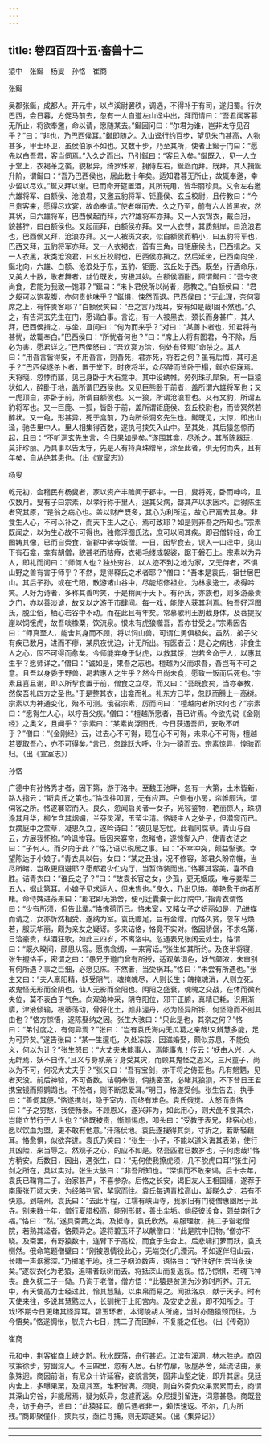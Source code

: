 ```yaml
---
---
---
```

title: 卷四百四十五·畜兽十二
---

猿中　张鋋　杨叟　孙恪　崔商

张鋋

吴郡张鋋，成都人。开元中，以卢溪尉罢秩，调选，不得补于有司，遂归蜀。行次巴西，会日暮，方促马前去，忽有一人自道左山迳中出，拜而请曰：“吾君闻客暮无所止，将欲奉邀，命以请，愿随某去。”鋋因问曰：“尔君为谁，岂非太守见召乎？”曰：“非也，乃巴西侯耳。”鋋即随之。入山迳行约百步，望见朱门甚高，人物甚多，甲士环卫，虽侯伯家不如也。又数十步，乃至其所，使者止鋋于门曰：“愿先以白吾君，客当伺焉。”入久之而出，乃引鋋曰：“客且入矣。”鋋既入，见一人立于堂上，衣褐革之裘，貌极异，绮罗珠翠，拥侍左右，鋋趋而拜。既拜，其人揖鋋升阶，谓鋋曰：“吾乃巴西侯也，居此数十年矣。适知君暮无所止，故辄奉邀，幸少留以尽欢。”鋋又拜以谢。已而命开筵置酒，其所玩用，皆华丽珍具。又令左右邀六雄将军、白额侯、沧浪君，又邀五豹将军、钜鹿侯、玄丘校尉，且传教曰：“今日贵客来，愿得尽欢宴，故命奉请。”使者唯而去。久之乃至，前有六人皆黑衣，然其状，曰六雄将军，巴西侯起而拜，六??雄将军亦拜。又一人衣锦衣，戴白冠，貌甚狞，曰白额侯也。又起而拜，白额侯亦拜。又一人衣苍，其质魁岸，曰沧浪君也，巴西侯又拜，沧浪亦拜。又一人被斑文衣，似白额侯而稍小，曰五豹将军也，巴西又拜，五豹将军亦拜。又一人衣褐衣，首有三角，曰钜鹿侯也，巴西揖之。又一人衣黑，状类沧浪君，曰玄丘校尉也，巴西侯亦揖之。然后延坐，巴西南向坐，鋋北向，六雄、白额、沧浪处于东，五豹、钜鹿、玄丘处于西。既坐，行酒命乐，又美人十数，歌者舞者，丝竹既发，穷极其妙。白额侯酒酣，顾谓鋋曰：“吾今夜尚食，君能为我致一饱耶？”鋋曰：“未卜君侯所以尚者，愿教之。”白额侯曰：“君之躯可以饱我腹，亦何贵他味乎？”鋋惧，悚然而退。巴西侯曰：“无此理，奈何宴席之上，有忤贵客耶？”白额侯笑曰：“吾之言乃戏耳，安有如是哉!固不然也。”久之，有告洞玄先生在门，愿谒白事。言讫，有一人被黑衣，颈长而身甚广，其人拜，巴西侯揖之，与坐，且问曰：“何为而来乎？“对曰：“某善卜者也，知君将有甚忧，故辄奉白。”巴西侯曰：“所忧者何也？”曰：“席上人将有图君，今不除，后必为害，愿君详之。”巴西侯怒曰：“吾欢宴方洽，何处有怪焉!”命杀之。其人曰：“用吾言皆得安，不用吾言，则吾死，君亦死，将若之何？虽有后悔，其可追乎？”巴西侯遂杀卜者，置于堂下。时夜将半，众尽醉而皆卧于榻，鋋亦假寐焉。天将晓，忽悸而寤，见己身卧于大石龛中。其中设绣帷，旁列珠玑犀象，有一巨猿状如人，醉卧于地，盖所谓巴西侯也。又见巨熊卧于前者，盖所谓六雄将军也；又一虎顶白，亦卧于前，所谓白额侯也。又一狼，所谓沧浪君也。又有文豹，所谓五豹将军也。又一巨鹿、一狐，皆卧于前，盖所谓钜鹿侯、玄丘校尉也，而皆冥然若醉状。又一龟，形甚异，死于龛前，乃向所杀洞玄先生也。鋋既见，大惊，即出山迳，驰告里中人。里人相集得百数，遂执弓挟矢入山中。至其处，其后猿忽惊而起，且曰：“不听洞玄先生言，今日果如是矣。”遂围其龛，尽杀之。其所陈器玩，莫非珍丽。乃具事以告太守，先是人有持真珠缯帛，涂至此者，俱无何而失，且有年矣，自从绝其患也。（出《宣室志》）

杨叟

乾元初，会稽民有杨叟者，家以资产丰赡闻于郡中。一日，叟将死，卧而呻吟，且仅数月。叟有子曰宗素，以孝行称于里人，迨其父病，罄其产以求医术。后得陈生者究其原，“是翁之病心也。盖以财产既多，其心为利所运，故心已离去其身。非食生人心，不可以补之，而天下生人之心，焉可致耶？如是则非吾之所知也。”宗素既闻之，以为生心故不可得也，独修浮图氏法，庶可以间其疾。即召僧转经，命工图铸其像，已而自赍食，诣郡中佛寺饭僧。一日，因挈食去，误入一山迳中，见山下有石龛，龛有胡僧，貌甚老而枯瘠，衣褐毛缕成袈裟，踞于磐石上。宗素以为异人，即礼而问曰：“师何人也？独处穷谷，以人迹不到之地为家，又无侍者，不惧山野之兽有害于师乎？不然，是得释氏之术者耶？”僧曰：“吾本是袁氏，祖世居巴山。其后子孙，或在弋阳，散游诸山谷中，尽能绍修祖业。为林泉逸士，极得吟笑。人好为诗者，多称其善吟笑，于是稍闻于天下。有孙氏，亦族也，则多游豪贵之门，亦以善淡谑，故又以之游于市肆间。每一戏，能使人获其利焉。独吾好浮图氏，脱尘俗，栖心岩谷中不动。而在此且有年矣。常慕歌利王割截身体，及菩提投崖以饲饿虎，故吾啖橡栗，饮流泉。恨未有虎狼噬吾，吾亦甘受之。”宗素因告曰：“师真至人，能舍其身而不顾，将以饲山兽，可谓仁勇俱极矣。虽然，弟子父有疾已数月，进而不瘳，某夙夜忧迫，计无所出。有医者云：是心之病也，非食生人之心，固不可得而愈矣。今师能弃身于豺虎，以救其馁，岂若舍命于人，以惠其生乎？愿师详之。”僧曰：“诚如是，果吾之志也。檀越为父而求吾，吾岂有不可之意。且吾以身委于野兽，曷若惠人之生乎？然今日尚未食，愿致一饭而后死也。”宗素且喜且谢，即以所挈食置于前，僧食之立尽，而又曰：“吾既食矣，当亦奉教，然俟吾礼四方之圣也。”于是整其衣，出龛而礼。礼东方已毕，忽跃而腾上一高树。宗素以为神通变化，殆不可测。俄召宗素，厉而问曰：“檀越向者所求何也？”宗素曰：“愿得生人心，以疗吾父疾。”僧曰：“檀越所愿者，吾已许焉。今欲先说《金刚经》之奥义，且闻乎？”宗素曰：“某素尚浮图氏，今日获遇吾师，安敢不听乎？”僧曰：“《金刚经》云，过去心不可得，现在心不可得，未来心不可得，檀越若要取吾心，亦不可得矣。”言已，忽跳跃大呼，化为一猿而去。宗素惊异，惶骇而归。（出《宣室志》）

孙恪

广德中有孙恪秀才者，因下第，游于洛中。至魏王池畔，忽有一大第，土木皆新，路人指云：“斯袁氏之第也。”恪迳往叩扉，无有应声。户侧有小房，帘帷颇洁，谓伺客之所。恪遂褰帘而入。良久，忽闻启关者一女子，光容鉴物，艳丽惊人，珠初涤其月华，柳乍含其烟媚，兰芬灵濯，玉莹尘清。恪疑主人之处子，但潜窥而已。女摘庭中之萱草，凝思久立，遂吟诗曰：“彼见是忘忧，此看同腐草。青山与白云，方展我怀抱。”吟讽惨容。后因来褰帘，忽睹恪，遂惊惭入户，使青衣诘之曰：“子何人，而夕向于此？”恪乃语以税居之事。曰：“不幸冲突，颇益惭骇。幸望陈达于小娘子。”青衣具以告。女曰：“某之丑拙，况不修容，郎君久盼帘帷，当尽所睹，岂敢更回避耶？愿郎君少伫内厅，当暂饰装而出。”恪慕其容美，喜不自胜。诘青衣曰：“谁氏之子？”曰：“故袁长官之女，少孤，更无姻戚，唯与妾辈三五人，据此第耳。小娘子见求适人，但未售也。”良久，乃出见恪。美艳愈于向者所睹。命侍婢进茶果曰：“郎君即无第舍，便可迁囊橐于此厅院中。”指青衣谓恪曰：“少有所须，但告此辈。”恪愧荷而已。恪未室，又睹女子之妍丽如是，乃进媒而请之，女亦忻然相受，遂纳为室。袁氏赡足，巨有金缯。而恪久贫，忽车马焕若，服玩华丽，颇为亲友之疑讶。多来诘恪，恪竟不实对。恪因骄倨，不求名第，日洽豪贵，纵酒狂歌，如此三四岁，不离洛中。忽遇表兄张闲云处士，恪谓曰：“既久暌间，颇思从容。愿携衾绸，一来宵话。”张生如其所约。及夜半将寝，张生握恪手，密谓之曰：“愚兄于道门曾有所授，适观弟词色，妖气颇浓，未审别有何所遇？事之巨细，必愿见陈。不然者，当受祸耳。”恪曰：“未尝有所遇也。”张生又曰：“夫人禀阳精，妖受阴气，魂掩魄尽，人则长生；魄掩魂消，人则立死。故鬼怪无形而全阴也，仙人无影而全阳也。阴阳之盛衰，魂魄之交战，在体而微有失位，莫不表白于气色。向观弟神采，阴夺阳位，邪干正腑，真精已耗，识用渐隳，津液倾输，根蒂荡动，骨将化土，颜非渥丹，必为怪异所铄，何坚隐而不剖其由也？”恪方惊悟，遂陈娶纳之因。张生大骇曰：“只此是也，其奈之何？”恪曰：“弟忖度之，有何异焉？”张曰：“岂有袁氏海内无瓜葛之亲哉!又辨慧多能，足为可异矣。”遂告张曰：“某一生邅屯，久处冻馁，因滋婚娶，颇似苏息，不能负义，何以为计？”张生怒曰：“大丈夫未能事人，焉能事鬼！传云：‘妖由人兴，人无衅焉，妖不自作。’且义与身孰亲？身受其灾，而顾其鬼怪之恩义，三尺童子，尚以为不可，何况大丈夫乎？”张又曰：“吾有宝剑，亦干将之俦亚也。凡有魍魉，见者灭没。前后神验，不可备数。诘朝奉借，倘携密室，必睹其狼狈，不下昔日王君携宝镜而照鹦鹉也。不然者，则不断恩爱耳。”明日，恪遂受剑。张生告去，执手曰：“善伺其便。”恪遂携剑，隐于室内，而终有难色。袁氏俄觉。大怒而责恪曰：“子之穷愁，我使畅泰。不顾恩义，遂兴非为，如此用心，则犬彘不食其余，岂能立节行于人世也？”恪既被责，惭颜惕虑，叩头曰：“受教于表兄，非宿心也，愿以饮血为盟，更不敢有他意。”汗落伏地。袁氏遂搜得其剑，寸折之，若断轻藕耳。恪愈惧，似欲奔迸。袁氏乃笑曰：“张生一小子，不能以道义诲其表弟，使行其凶险，来当辱之。然观子之心，的应不如是。然吾匹君已数岁也，子何虑哉!”恪方稍安。后数日，因出，遇张生，曰：“无何使我撩虎须，几不脱虎口耳!”张生问剑之所在，具以实对。张生大骇曰：“非吾所知也。“深惧而不敢来谒。后十余年，袁氏已鞠育二子。治家甚严，不喜参杂。后恪之长安，谒旧友人王相国缙，遂荐于南康张万顷大夫，为经略判官，挈家而往。袁氏每遇青松高山，凝睇久之，若有不快意。到端州，袁氏曰：“去此半程，江壖有峡山寺，我家旧有门徒僧惠幽居于此寺。别来数十年，僧行夏腊极高，能别形骸，善出尘垢。倘经彼设食，颇益南行之福。”恪曰：“然。”遂具斋蔬之类。及抵寺，袁氏欣然，易服理妆，携二子诣老僧院，若熟其迳者。恪颇异之。遂将碧玉环子以献僧曰：“此是院中旧物。”僧亦不晓。及斋罢，有野猿数十，连臂下于高松，而食于生台上。后悲啸扪萝而跃，袁氏恻然。俄命笔题僧壁曰：“刚被恩情役此心，无端变化几湮沉。不如逐伴归山去，长啸一声烟雾深。”乃掷笔于地，抚二子咽泣数声，语恪曰：“好住好住!吾当永诀矣。”遂裂衣化为老猿，追啸者跃树而去。将抵深山而复返视。恪乃惊惧，若魂飞神丧。良久抚二子一恸。乃询于老僧，僧方悟：“此猿是贫道为沙弥时所养。开元中，有天使高力士经过此，怜其慧黠，以束帛而易之。闻抵洛京，献于天子。时有天使来往，多说其慧黠过人，长驯扰于上阳宫内。及安史之乱，即不知所之。于戏!不期今日更睹其怪异耳。碧玉环者，本诃陵胡人所施，当时亦随猿颈而往。方今悟矣。”恪遂惆怅，舣舟六七日，携二子而回棹，不复能之任也。（出《传奇》）

崔商

元和中，荆客崔商上峡之黔。秋水既落，舟行甚迟。江滨有溪洞，林木胜绝。商因杖策徐步，穷幽深入。不三四里，忽有人居。石桥竹扉，板屋茅舍，延流诘曲，景象殊迥。商因前诣，有尼众十许延客，姿貌言笑，固非山壑之徒，即升其居。见廷内舍上，多曝果栗，及窥其室，堆积皆满。须臾，则自外斋负众果累累而去，商谓其深山穷谷，非能居焉，疑为妖异，忽遽而返。众尼援引留连，词意甚恳。商既登舟，访于舟子，皆曰：“此猿猱耳。前后遇者非一，赖悟速返。不尔，几为所残。”商即聚僮仆，挟兵杖，亟往寻捕，则无踪迹矣。（出《集异记》）

----------
---------

